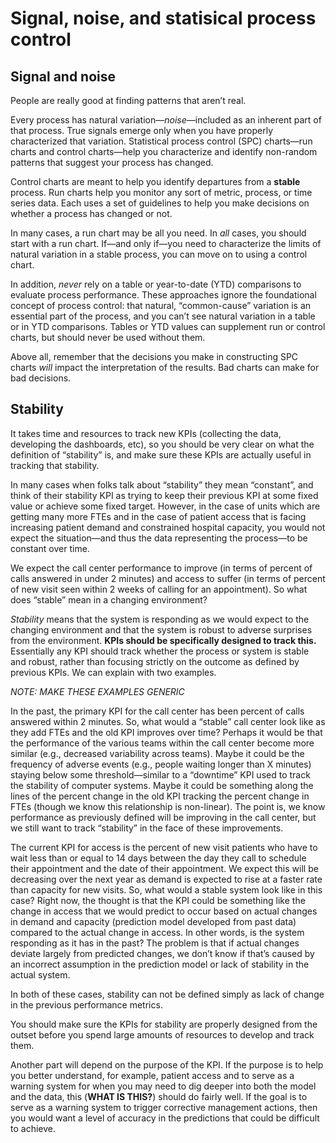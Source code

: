 # Signal, noise, and statisical process control {#SPC}

## Signal and noise

People are really good at finding patterns that aren't real. 

Every process has natural variation---*noise*---included as an inherent part of that process. True signals emerge only when you have properly characterized that variation. Statistical process control (SPC) charts---run charts and control charts---help you characterize and identify non-random patterns that suggest your process has changed. 

Control charts are meant to help you identify departures from a **stable** process. Run charts help you monitor any sort of metric, process, or time series data. Each uses a set of guidelines to help you make decisions on whether a process has changed or not. 

In many cases, a run chart may be all you need. In *all* cases, you should start with a run chart. If---and only if---you need to characterize the limits of natural variation in a stable process, you can move on to using a control chart.  

In addition, *never* rely on a table or year-to-date (YTD) comparisons to evaluate process performance. These approaches ignore the foundational concept of process control: that natural, "common-cause" variation is an essential part of the process, and you can't see natural variation in a table or in YTD comparisons. Tables or YTD values can supplement run or control charts, but should never be used without them. 

Above all, remember that the decisions you make in constructing SPC charts *will* impact the interpretation of the results. Bad charts can make for bad decisions. 

## Stability

It takes time and resources to track new KPIs (collecting the data, developing the dashboards, etc), so you should be very clear on what the definition of "stability" is, and make sure these KPIs are actually useful in tracking that stability.

In many cases when folks talk about "stability" they mean "constant", and think of their stability KPI as trying to keep their previous KPI at some fixed value or achieve some fixed target. However, in the case of units which are getting many more FTEs and in the case of patient access that is facing increasing patient demand and constrained hospital capacity, you would not expect the situation---and thus the data representing the process---to be constant over time.

We expect the call center performance to improve (in terms of percent of calls answered in under 2 minutes) and access to suffer (in terms of percent of new visit seen within 2 weeks of calling for an appointment). So what does "stable” mean in a changing environment?

*Stability* means that the system is responding as we would expect to the changing environment and that the system is robust to adverse surprises from the environment. **KPIs should be specifically designed to track this.** Essentially any KPI should track whether the process or system is stable and robust, rather than focusing strictly on the outcome as defined by previous KPIs. We can explain with two examples.

*NOTE: MAKE THESE EXAMPLES GENERIC* 

In the past, the primary KPI for the call center has been percent of calls answered within 2 minutes. So, what would a "stable” call center look like as they add FTEs and the old KPI improves over time? Perhaps it would be that the performance of the various teams within the call center become more similar (e.g., decreased variability across teams). Maybe it could be the frequency of adverse events (e.g., people waiting longer than X minutes) staying below some threshold---similar to a "downtime" KPI used to track the stability of computer systems. Maybe it could be something along the lines of the percent change in the old KPI tracking the percent change in FTEs (though we know this relationship is non-linear). The point is, we know performance as previously defined will be improving in the call center, but we still want to track "stability" in the face of these improvements.

The current KPI for access is the percent of new visit patients who have to wait less than or equal to 14 days between the day they call to schedule their appointment and the date of their appointment. We expect this will be decreasing over the next year as demand is expected to rise at a faster rate than capacity for new visits. So, what would a stable system look like in this case? Right now, the thought is that the KPI could be something like the change in access that we would predict to occur based on actual changes in demand and capacity (prediction model developed from past data) compared to the actual change in access. In other words, is the system responding as it has in the past? The problem is that if actual changes deviate largely from predicted changes, we don’t know if that’s caused by an incorrect assumption in the prediction model or lack of stability in the actual system. 

In both of these cases, stability can not be defined simply as lack of change in the previous performance metrics. 

You should make sure the KPIs for stability are properly designed from the outset before you spend large amounts of resources to develop and track them. 

Another part will depend on the purpose of the KPI. If the purpose is to help you better understand, for example, patient access and to serve as a warning system for when you may need to dig deeper into both the model and the data, this (**WHAT IS THIS?**) should do fairly well. If the goal is to serve as a warning system to trigger corrective management actions, then you would want a level of accuracy in the predictions that could be difficult to achieve.  

